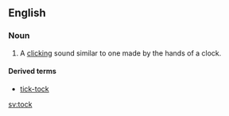 ==English==

===Noun===
{{en-noun}}

# {{context|used in conjunction with [[tick]]|lang=en}} A [[click]]ing sound similar to one made by the hands of a clock.

====Derived terms====
* [[tick-tock]]

[[sv:tock]]